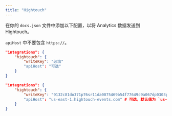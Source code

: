 ```yaml
---
title: "Hightouch"
---
```


在你的 `docs.json` 文件中添加以下配置，以将 Analytics 数据发送到 Hightouch。

<Info>

  `apiHost` 中不要包含 `https://`。

</Info>

<CodeGroup>

```json docs.json 中的 Analytics 选项
"integrations": {
    "hightouch": {
        "writeKey": "必填"
        "apiHost": "可选"
    }
}
```

```json 示例
"integrations": {
    "hightouch": {
        "writeKey": "9132c81do371p76sr11da0075469b54f77649c9a067dp0303p56q0q64n072336"
        "apiHost": "us-east-1.hightouch-events.com" # 可选，默认值为 `us-east-1.hightouch-events.com`
    }
}
```

</CodeGroup>
